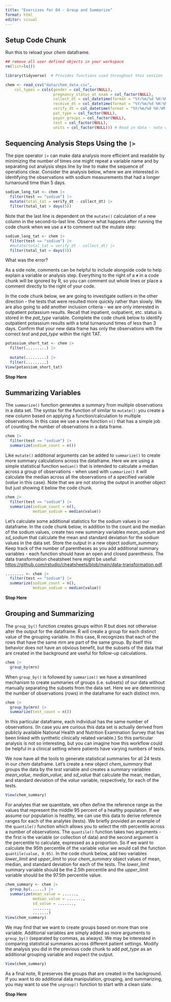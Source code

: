 ```yaml
---
title: "Exercises for 04 - Group and Summarize"
format: html
editor: visual
---
```


## Setup Code Chunk

Run this to reload your *chem* dataframe.

```r
## remove all user defined objects in your workspace
rm(list=ls())

library(tidyverse)  # Provides functions used throughout this session

chem <- read_csv("data/chem_data.csv", 
    col_types = cols(gender = col_factor(NULL),
                     pregnancy_status_at_exam = col_factor(NULL),
                     collect_dt = col_datetime(format = "%Y/%m/%d %H:%M:%S"), 
                     receive_dt = col_datetime(format = "%Y/%m/%d %H:%M:%S"), 
                     verify_dt = col_datetime(format = "%Y/%m/%d %H:%M:%S"), 
                     pat_type = col_factor(NULL),
                     payor_groups = col_factor(NULL),
                     test = col_factor(NULL),
                     units = col_factor(NULL))) # Read in data - note we determined data types up front
```

## Sequencing Analysis Steps Using the `|>`

The pipe operator `|>` can make data analysis more efficient and readable by minimizing the number of times one might repeat a variable name and by separating out analysis steps line by line to make the sequence of operations clear. Consider the analysis below, where we are interested in identifying the observations with sodium measurements that had a longer turnaround time than 5 days.

```r
sodium_long_tat <- chem |> 
  filter(test == "sodium") |> 
  mutate(total_tat = verify_dt - collect_dt) |> 
  filter(total_tat > days(5))
```

Note that the last line is dependent on the `mutate()` calculation of a new column in the second-to-last line. Observe what happens after running the code chunk when we use a `#` to comment out the mutate step:

```r
sodium_long_tat <- chem |> 
  filter(test == "sodium") |> 
  #mutate(total_tat = verify_dt - collect_dt) |> 
  filter(total_tat > days(5))
```

What was the error?

As a side note, comments can be helpful to include alongside code to help explain a variable or analysis step. Everything to the right of a `#` in a code chunk will be ignored by R, so you can comment out whole lines or place a comment directly to the right of your code.

In the code chunk below, we are going to investigate outliers in the other direction - the tests that were resulted more quickly rather than slowly. We are also going to add another inclusion criteria - we are only interested in outpatient potassium results. Recall that inpatient, outpatient, etc. status is stored in the *pat_type* variable. Complete the code chunk below to identify outpatient potassium results with a total turnaround times of less than 3 days. Confirm that your new data frame has only the observations with the correct *test* and *pat_type* within the right TAT.

```r
potassium_short_tat <- chem |> 
  filter(.........) |> 
  
  mutate(.........) |> 
  filter(.........)
View(potassium_short_tat)
```

**Stop Here**

## Summarizing Variables

The `summarize()` function generates a summary from multiple observations in a data set. The syntax for the function of similar to `mutate()`: you create a new column based on applying a function/calculation to multiple observations. In this case we use a new function `n()` that has a simple job of counting the number of observations in a data frame.

```r
chem |> 
  filter(test == "sodium") |> 
  summarize(sodium_count = n())
```

Like `mutate()` additional arguments can be added to `summarize()` to create more summary calculations across the dataframe. Here we are using a simple statistical function `median()` that is intended to calculate a median across a group of observations - when used with `summarize()` it will calculate the median across all the observations of a specified variable (*value* in this case). Note that we are not storing the output in another object but just showing it below the code chunk.

```r
chem |> 
  filter(test == "sodium") |> 
  summarize(sodium_count = n(),
            median_sodium = median(value))
```

Let's calculate some additional statistics for the sodium values in our dataframe. In the code chunk below, in addition to the count and the median of the sodium values, create two new summary variables *mean_sodium* and *sd_sodium* that calculate the mean and standard deviation for the sodium values in the data set. Store the output in a new object *sodium_summary*. Keep track of the number of parentheses as you add additional summary variables - each function should have an open and closed parenthesis. The data transformation cheatsheet here might be useful: <https://github.com/rstudio/cheatsheets/blob/main/data-transformation.pdf>.

```r
........ <- chem |> 
  filter(test == "sodium") |> 
  summarize(sodium_count = n(),
            median_sodium = median(value))


```

**Stop Here**

## Grouping and Summarizing

The `group_by()` function creates groups within R but does not otherwise alter the output for the dataframe. R will create a group for each distinct value of the grouping variable. In this case, R recognizes that each of the rows that have the same *mrn* are part of the same group. By itself this behavior does not have an obvious benefit, but the subsets of the data that are created in the background are useful for follow-up calculations.

```r
chem |> 
  group_by(mrn)
```

When `group_by()` is followed by `summarize()` we have a streamlined mechanism to create summaries of groups (i.e. subsets) of our data without manually separating the subsets from the data set. Here we are determining the number of observations (rows) in the dataframe for each distinct mrn.

```r
chem |> 
  group_by(mrn) |> 
  summarize(test_count = n())
```

In this particular dataframe, each individual has the same number of observations. (In case you are curious this data set is actually derived from publicly available National Health and Nutrition Examination Survey that has been linked with synthetic clinically related variable.) So this particular analysis is not so interesting, but you can imagine how this workflow could be helpful in a clinical setting where patients have varying numbers of tests.

We now have all the tools to generate statistical summaries for all 24 tests in our *chem* dataframe. Let's create a new object *chem_summary* that groups the data by the *test* variable and creates a summary variables *mean_value*, *median_value*, and *sd_value* that calculate the mean, median, and standard deviation of the *value* variable, respectively, for each of the tests.

```r





View(chem_summary)
```

For analytes that we quantitate, we often define the reference range as the values that represent the middle 95 percent of a healthy population. If we assume our population is healthy, we can use this data to derive reference ranges for each of the analytes (tests). We briefly provided an example of the `quantile()` function which allows you to select the nth percentile across a number of observations. The `quantile()` function takes two arguments - the first is the variable (or collection of data) and the second argument is the percentile to calculate, expressed as a proportion. So if we want to calculate the 95th percentile of the variable *value* we would call the function `quantile(value, 0.95)`. In the code chunk below, add two variables *lower_limit* and *upper_limit* to your *chem_summary* object values of mean, median, and standard deviation for each of the tests. The *lower_limit* summary variable should be the 2.5th percentile and the *upper_limit* variable should be the 97.5th percentile value.

```r
chem_summary <- chem |> 
  group_by(......) |> 
  summarize(mean_value = ......,
            median_value = .......,
            sd_value = .......,
            .......,
            .......)
View(chem_summary)
```

We may find that we want to create groups based on more than one variable. Additional variables are simply added as more arguments to `group_by()` (separated by commas, as always). We may be interested in comparing statistical summaries across different patient settings. Modify the analysis you did in the previous code chunk to add *pat_type* as an additional grouping variable and inspect the output.

```r







View(chem_summary)
```

As a final note, R preserves the groups that are created in the background. If you want to do additional data manipulation, grouping, and summarizing, you may want to use the `ungroup()` function to start with a clean slate.

**Stop Here**
